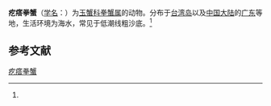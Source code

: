 {{Speciesbox
| name = 疙瘩拳蟹
| status = 
| status_system = 
| image = 
| genus = Philyra
| species = tuberculosa
| authority = (Stimpson, 1958)<ref name='id11500'>{{cite web| url =http://www.bioinfo.cn/db05/BjdwSpecies.php?action=view&id=11500| title =疙瘩拳蟹| work =《中国动物物种编目数据库》| publisher =中国科学院微生物研究所| author =中国科学院动物研究所| accessdate =2009-04-28| deadurl =yes| archiveurl =https://web.archive.org/web/20160305104545/http://www.bioinfo.cn/db05/BjdwSpecies.php?action=view&id=11500| archivedate =2016-03-05}}</ref>
}}

'''疙瘩拳蟹'''（[[学名|学名]]：{{lang|la|''Philyra tuberculosa''}}）为[[玉蟹科|玉蟹科]][[拳蟹属|拳蟹属]]的动物。分布于[[台湾岛|台湾岛]]以及[[中国大陆|中国大陆]]的[[广东|广东]]等地，生活环境为海水，常见于低潮线粗沙底。<ref name='id11500'/>

== 参考文献 ==
{{reflist}}

{{Wikispecies|Philyra tuberculosa}}
{{Taxonbar|from=Q41087154}}

[[Category:拳蟹属|疙瘩拳蟹]]


{{螃蟹小作品}}